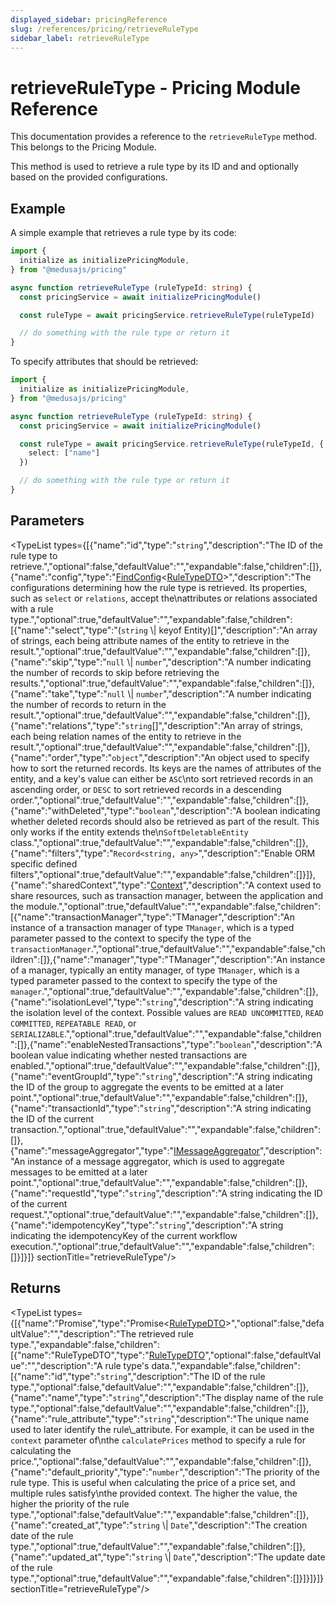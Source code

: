 ```yaml
---
displayed_sidebar: pricingReference
slug: /references/pricing/retrieveRuleType
sidebar_label: retrieveRuleType
---
```



# retrieveRuleType - Pricing Module Reference

This documentation provides a reference to the `retrieveRuleType` method. This belongs to the Pricing Module.

This method is used to retrieve a rule type by its ID and and optionally based on the provided configurations.

## Example

A simple example that retrieves a rule type by its code:

```ts
import {
  initialize as initializePricingModule,
} from "@medusajs/pricing"

async function retrieveRuleType (ruleTypeId: string) {
  const pricingService = await initializePricingModule()

  const ruleType = await pricingService.retrieveRuleType(ruleTypeId)

  // do something with the rule type or return it
}
```

To specify attributes that should be retrieved:

```ts
import {
  initialize as initializePricingModule,
} from "@medusajs/pricing"

async function retrieveRuleType (ruleTypeId: string) {
  const pricingService = await initializePricingModule()

  const ruleType = await pricingService.retrieveRuleType(ruleTypeId, {
    select: ["name"]
  })

  // do something with the rule type or return it
}
```

## Parameters

<TypeList types={[{"name":"id","type":"`string`","description":"The ID of the rule type to retrieve.","optional":false,"defaultValue":"","expandable":false,"children":[]},{"name":"config","type":"[FindConfig](../../interfaces/pricing.FindConfig.mdx)&#60;[RuleTypeDTO](../../interfaces/pricing.RuleTypeDTO.mdx)&#62;","description":"The configurations determining how the rule type is retrieved. Its properties, such as `select` or `relations`, accept the\nattributes or relations associated with a rule type.","optional":true,"defaultValue":"","expandable":false,"children":[{"name":"select","type":"(`string` \\| keyof Entity)[]","description":"An array of strings, each being attribute names of the entity to retrieve in the result.","optional":true,"defaultValue":"","expandable":false,"children":[]},{"name":"skip","type":"`null` \\| `number`","description":"A number indicating the number of records to skip before retrieving the results.","optional":true,"defaultValue":"","expandable":false,"children":[]},{"name":"take","type":"`null` \\| `number`","description":"A number indicating the number of records to return in the result.","optional":true,"defaultValue":"","expandable":false,"children":[]},{"name":"relations","type":"`string`[]","description":"An array of strings, each being relation names of the entity to retrieve in the result.","optional":true,"defaultValue":"","expandable":false,"children":[]},{"name":"order","type":"`object`","description":"An object used to specify how to sort the returned records. Its keys are the names of attributes of the entity, and a key's value can either be `ASC`\nto sort retrieved records in an ascending order, or `DESC` to sort retrieved records in a descending order.","optional":true,"defaultValue":"","expandable":false,"children":[]},{"name":"withDeleted","type":"`boolean`","description":"A boolean indicating whether deleted records should also be retrieved as part of the result. This only works if the entity extends the\n`SoftDeletableEntity` class.","optional":true,"defaultValue":"","expandable":false,"children":[]},{"name":"filters","type":"`Record<string, any>`","description":"Enable ORM specific defined filters","optional":true,"defaultValue":"","expandable":false,"children":[]}]},{"name":"sharedContext","type":"[Context](../../interfaces/pricing.Context.mdx)","description":"A context used to share resources, such as transaction manager, between the application and the module.","optional":true,"defaultValue":"","expandable":false,"children":[{"name":"transactionManager","type":"TManager","description":"An instance of a transaction manager of type `TManager`, which is a typed parameter passed to the context to specify the type of the `transactionManager`.","optional":true,"defaultValue":"","expandable":false,"children":[]},{"name":"manager","type":"TManager","description":"An instance of a manager, typically an entity manager, of type `TManager`, which is a typed parameter passed to the context to specify the type of the `manager`.","optional":true,"defaultValue":"","expandable":false,"children":[]},{"name":"isolationLevel","type":"`string`","description":"A string indicating the isolation level of the context. Possible values are `READ UNCOMMITTED`, `READ COMMITTED`, `REPEATABLE READ`, or `SERIALIZABLE`.","optional":true,"defaultValue":"","expandable":false,"children":[]},{"name":"enableNestedTransactions","type":"`boolean`","description":"A boolean value indicating whether nested transactions are enabled.","optional":true,"defaultValue":"","expandable":false,"children":[]},{"name":"eventGroupId","type":"`string`","description":"A string indicating the ID of the group to aggregate the events to be emitted at a later point.","optional":true,"defaultValue":"","expandable":false,"children":[]},{"name":"transactionId","type":"`string`","description":"A string indicating the ID of the current transaction.","optional":true,"defaultValue":"","expandable":false,"children":[]},{"name":"messageAggregator","type":"[IMessageAggregator](../../interfaces/pricing.IMessageAggregator.mdx)","description":"An instance of a message aggregator, which is used to aggregate messages to be emitted at a later point.","optional":true,"defaultValue":"","expandable":false,"children":[]},{"name":"requestId","type":"`string`","description":"A string indicating the ID of the current request.","optional":true,"defaultValue":"","expandable":false,"children":[]},{"name":"idempotencyKey","type":"`string`","description":"A string indicating the idempotencyKey of the current workflow execution.","optional":true,"defaultValue":"","expandable":false,"children":[]}]}]}  sectionTitle="retrieveRuleType"/>

## Returns

<TypeList types={[{"name":"Promise","type":"Promise&#60;[RuleTypeDTO](../../interfaces/pricing.RuleTypeDTO.mdx)&#62;","optional":false,"defaultValue":"","description":"The retrieved rule type.","expandable":false,"children":[{"name":"RuleTypeDTO","type":"[RuleTypeDTO](../../interfaces/pricing.RuleTypeDTO.mdx)","optional":false,"defaultValue":"","description":"A rule type's data.","expandable":false,"children":[{"name":"id","type":"`string`","description":"The ID of the rule type.","optional":false,"defaultValue":"","expandable":false,"children":[]},{"name":"name","type":"`string`","description":"The display name of the rule type.","optional":false,"defaultValue":"","expandable":false,"children":[]},{"name":"rule_attribute","type":"`string`","description":"The unique name used to later identify the rule\\_attribute. For example, it can be used in the `context` parameter of\nthe `calculatePrices` method to specify a rule for calculating the price.","optional":false,"defaultValue":"","expandable":false,"children":[]},{"name":"default_priority","type":"`number`","description":"The priority of the rule type. This is useful when calculating the price of a price set, and multiple rules satisfy\nthe provided context. The higher the value, the higher the priority of the rule type.","optional":false,"defaultValue":"","expandable":false,"children":[]},{"name":"created_at","type":"`string` \\| `Date`","description":"The creation date of the rule type.","optional":true,"defaultValue":"","expandable":false,"children":[]},{"name":"updated_at","type":"`string` \\| `Date`","description":"The update date of the rule type.","optional":true,"defaultValue":"","expandable":false,"children":[]}]}]}]}  sectionTitle="retrieveRuleType"/>

